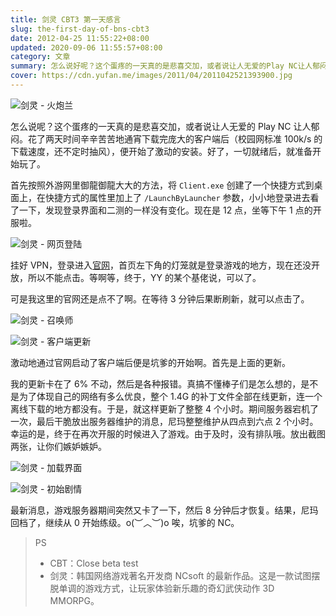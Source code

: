 ```yaml
---
title: 剑灵 CBT3 第一天感言
slug: the-first-day-of-bns-cbt3
date: 2012-04-25 11:55:22+08:00
updated: 2020-09-06 11:55:57+08:00
category: 文章
summary: 怎么说好呢？这个蛋疼的一天真的是悲喜交加，或者说让人无爱的Play NC让人郁闷。
cover: https://cdn.yufan.me/images/2011/04/2011042521393900.jpg
---
```


![剑灵 - 火炮兰](https://cdn.yufan.me/images/2011/04/2011042521293200.jpg)

<MusicPlayer id={28844152} />

怎么说呢？这个蛋疼的一天真的是悲喜交加，或者说让人无爱的 Play NC 让人郁闷。花了两天时间辛辛苦苦地通宵下载完庞大的客户端后（校园网标准 100k/s 的下载速度，还不定时抽风），便开始了激动的安装。好了，一切就绪后，就准备开始玩了。

首先按照外游网里御龍御龍大大的方法，将 `Client.exe` 创建了一个快捷方式到桌面上，在快捷方式的属性里加上了 `/LaunchByLauncher` 参数，小小地登录进去看了一下，发现登录界面和二测的一样没有变化。现在是 12 点，坐等下午 1 点的开服啦。

![剑灵 - 网页登陆](https://cdn.yufan.me/images/2011/04/2011042521290100.jpg)

挂好 VPN，登录进入[官网](http://bns.plaync.co.kr)，首页左下角的灯笼就是登录游戏的地方，现在还没开放，所以不能点击。等啊等，终于，YY 的某个基佬说，可以了。

可是我这里的官网还是点不了啊。在等待 3 分钟后果断刷新，就可以点击了。

![剑灵 - 召唤师](https://cdn.yufan.me/images/2011/04/2011042521292600.jpg)

![剑灵 - 客户端更新](https://cdn.yufan.me/images/2011/04/2011042521302200.jpg)

激动地通过官网启动了客户端后便是坑爹的开始啊。首先是上面的更新。

我的更新卡在了 6% 不动，然后是各种报错。真搞不懂棒子们是怎么想的，是不是为了体现自己的网络有多么优良，整个 1.4G 的补丁文件全部在线更新，连一个离线下载的地方都没有。于是，就这样更新了整整 4 个小时。期间服务器宕机了一次，最后干脆放出服务器维护的消息，尼玛整整维护从四点到六点 2 个小时。幸运的是，终于在再次开服的时候进入了游戏。由于及时，没有排队哦。放出截图两张，让你们嫉妒嫉妒。

![剑灵 - 加载界面](https://cdn.yufan.me/images/2011/04/2011042521302700.jpg)

![剑灵 - 初始剧情](https://cdn.yufan.me/images/2011/04/2011042521351900.jpg)

最新消息，游戏服务器期间突然又卡了一下，然后 8 分钟后才恢复。结果，尼玛回档了，继续从 0 开始练级。o(︶︿︶)o 唉，坑爹的 NC。

> PS
>
> - CBT：Close beta test
> - 剑灵：韩国网络游戏著名开发商 NCsoft 的最新作品。这是一款试图摆脱单调的游戏方式，让玩家体验新乐趣的奇幻武侠动作 3D MMORPG。

